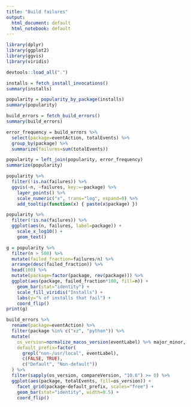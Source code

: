 ```yaml
---
title: "Build failures"
output:
  html_document: default
  html_notebook: default
---
```


```r
library(dplyr)
library(ggplot2)
library(ggvis)
library(viridis)

devtools::load_all(".")
```

```r
installs = fetch_install_invocations()
summary(installs)
```

```r
popularity = popularity_by_package(installs)
summary(popularity)
```

```r
build_errors = fetch_build_errors()
summary(build_errors)
```

```r
error_frequency = build_errors %>%
  select(package=eventAction, totalEvents) %>%
  group_by(package) %>%
  summarize(failures=sum(totalEvents))

popularity = left_join(popularity, error_frequency)
summarize(popularity)
```

```r
popularity %>%
  filter(!is.na(failures)) %>%
  ggvis(~n, ~failures, key:=~package) %>%
    layer_points() %>%
    scale_numeric("x", trans="log", expand=0) %>%
    add_tooltip(function(x) { paste(x$package) })
```

```r
popularity %>%
  filter(!is.na(failures)) %>%
  ggplot(aes(n, failures, label=package)) +
    scale_x_log10() +
    geom_text()
```

```r
g = popularity %>%
  filter(n > 500) %>%
  mutate(failed_fraction=failures/n) %>%
  arrange(desc(failed_fraction)) %>%
  head(100) %>%
  mutate(package=factor(package, rev(package))) %>%
  ggplot(aes(package, failed_fraction*100, fill=n)) +
    geom_bar(stat="identity") +
    scale_fill_viridis("Installs") +
    labs(y="% of installs that fail") +
    coord_flip()
print(g)
```

```r
build_errors %>%
  rename(package=eventAction) %>%
  filter(package %in% c("xz", "python")) %>%
  mutate(
    os_version=normalize_macos_version(eventLabel) %>% major_minor,
    default_prefix=factor(
      grepl("non-/usr/local", eventLabel),
      c(FALSE, TRUE),
      c("Default", "Non-default"))
  ) %>%
  filter(sapply(os_version, compareVersion, "10.6") >= 0) %>%
  ggplot(aes(package, totalEvents, fill=os_version)) +
    facet_grid(package~default_prefix, scales="free") +
    geom_bar(stat="identity", width=0.5) +
    coord_flip()
```
